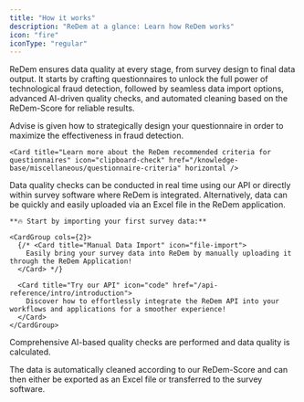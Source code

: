 ```yaml
---
title: "How it works"
description: "ReDem at a glance: Learn how ReDem works"
icon: "fire"
iconType: "regular"
---
```


ReDem ensures data quality at every stage, from survey design to final data output. It starts by crafting questionnaires to unlock the full power of technological fraud detection, followed by seamless data import options, advanced AI-driven quality checks, and automated cleaning based on the ReDem-Score for reliable results.

<Steps titleSize="h3">
  <Step title="Prepare questionnaire">
    Advise is given how to strategically design your questionnaire in order to maximize the effectiveness in fraud detection.

    <Card title="Learn more about the ReDem recommended criteria for questionnaires" icon="clipboard-check" href="/knowledge-base/miscellaneous/questionnaire-criteria" horizontal />
  </Step>

  <Step title="Import data">
    Data quality checks can be conducted in real time using our API or directly within survey software where ReDem is integrated. Alternatively, data can be quickly and easily uploaded via an Excel file in the ReDem application.

    **🔥 Start by importing your first survey data:**

    <CardGroup cols={2}>
      {/* <Card title="Manual Data Import" icon="file-import">
        Easily bring your survey data into ReDem by manually uploading it through the ReDem Application!
      </Card> */}

      <Card title="Try our API" icon="code" href="/api-reference/intro/introduction">
        Discover how to effortlessly integrate the ReDem API into your workflows and applications for a smoother experience!
      </Card>
    </CardGroup>
  </Step>

  <Step title="Measure data quality">
    <p>Comprehensive AI-based quality checks are performed and data quality is calculated.</p>
  </Step>

  <Step title="Clean and export">
    <p>The data is automatically cleaned according to our ReDem-Score and can then either be exported as an Excel file or transferred to the survey software.</p>
  </Step>
</Steps>